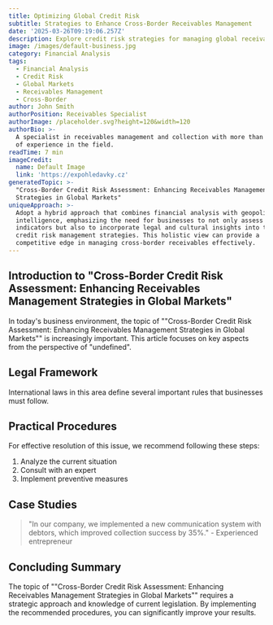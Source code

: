 ```yaml
---
title: Optimizing Global Credit Risk
subtitle: Strategies to Enhance Cross-Border Receivables Management
date: '2025-03-26T09:19:06.257Z'
description: Explore credit risk strategies for managing global receivables effectively.
image: /images/default-business.jpg
category: Financial Analysis
tags:
  - Financial Analysis
  - Credit Risk
  - Global Markets
  - Receivables Management
  - Cross-Border
author: John Smith
authorPosition: Receivables Specialist
authorImage: /placeholder.svg?height=120&width=120
authorBio: >-
  A specialist in receivables management and collection with more than 10 years
  of experience in the field.
readTime: 7 min
imageCredit:
  name: Default Image
  link: 'https://expohledavky.cz'
generatedTopic: >-
  "Cross-Border Credit Risk Assessment: Enhancing Receivables Management
  Strategies in Global Markets"
uniqueApproach: >-
  Adopt a hybrid approach that combines financial analysis with geopolitical
  intelligence, emphasizing the need for businesses to not only assess economic
  indicators but also to incorporate legal and cultural insights into their
  credit risk management strategies. This holistic view can provide a
  competitive edge in managing cross-border receivables effectively.
---
```



## Introduction to "Cross-Border Credit Risk Assessment: Enhancing Receivables Management Strategies in Global Markets"

In today's business environment, the topic of ""Cross-Border Credit Risk Assessment: Enhancing Receivables Management Strategies in Global Markets"" is increasingly important. This article focuses on key aspects from the perspective of "undefined".

## Legal Framework

International laws in this area define several important rules that businesses must follow.

## Practical Procedures

For effective resolution of this issue, we recommend following these steps:

1. Analyze the current situation
2. Consult with an expert
3. Implement preventive measures

## Case Studies

> "In our company, we implemented a new communication system with debtors, which improved collection success by 35%." - Experienced entrepreneur

## Concluding Summary

The topic of ""Cross-Border Credit Risk Assessment: Enhancing Receivables Management Strategies in Global Markets"" requires a strategic approach and knowledge of current legislation. By implementing the recommended procedures, you can significantly improve your results.
